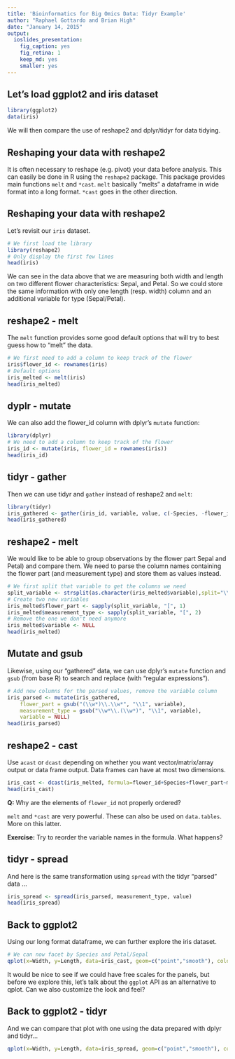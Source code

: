 ```yaml
---
title: 'Bioinformatics for Big Omics Data: Tidyr Example'
author: "Raphael Gottardo and Brian High"
date: "January 14, 2015"
output:
  ioslides_presentation:
    fig_caption: yes
    fig_retina: 1
    keep_md: yes
    smaller: yes
---
```


## Let's load ggplot2 and iris dataset

```r
library(ggplot2)
data(iris)
```

We will then compare the use of reshape2 and dplyr/tidyr for data tidying.

## Reshaping your data with reshape2

It is often necessary to reshape (e.g. pivot) your data before analysis. This can easily be done in R using the `reshape2` package.
This package provides main functions `melt` and `*cast`. `melt` basically "melts" a dataframe in wide format into a long format. `*cast` goes in the other direction.

## Reshaping your data with reshape2

Let's revisit our `iris` dataset.
```r
# We first load the library
library(reshape2)
# Only display the first few lines
head(iris)
```

We can see in the data above that we are measuring both width and length on two different flower characteristics: Sepal, and Petal. So we could store the same information with only one length (resp. width) column and an additional variable for type (Sepal/Petal). 

## reshape2 - melt

The `melt` function provides some good default options that will try to best guess how to "melt" the data.

```r
# We first need to add a column to keep track of the flower
iris$flower_id <- rownames(iris)
# Default options
iris_melted <- melt(iris)
head(iris_melted)
```

## dyplr - mutate

We can also add the flower_id column with dplyr's `mutate` function:

```r
library(dplyr)
# We need to add a column to keep track of the flower
iris_id <- mutate(iris, flower_id = rownames(iris))
head(iris_id)
```

## tidyr - gather

Then we can use tidyr and `gather` instead of reshape2 and `melt`:

```r
library(tidyr)
iris_gathered <- gather(iris_id, variable, value, c(-Species, -flower_id))
head(iris_gathered)
```

## reshape2 - melt

We would like to be able to group observations by the flower part Sepal and Petal) and compare them. We need to parse the column names containing the flower part (and measurement type) and store them as values instead.

```r
# We first split that variable to get the columns we need
split_variable <- strsplit(as.character(iris_melted$variable),split="\\.")
# Create two new variables
iris_melted$flower_part <- sapply(split_variable, "[", 1)
iris_melted$measurement_type <- sapply(split_variable, "[", 2)
# Remove the one we don't need anymore
iris_melted$variable <- NULL
head(iris_melted)
```

## Mutate and gsub

Likewise, using our "gathered" data, we can use dplyr's `mutate` function and `gsub` (from base R) to search and replace (with "regular expressions").

```r
# Add new columns for the parsed values, remove the variable column
iris_parsed <- mutate(iris_gathered, 
    flower_part = gsub("(\\w*)\\.\\w*", "\\1", variable), 
    measurement_type = gsub("\\w*\\.(\\w*)", "\\1", variable),
    variable = NULL)
head(iris_parsed)
```

## reshape2 - cast

Use `acast` or `dcast` depending on whether you want vector/matrix/array output or data frame output. Data frames can have at most two dimensions.

```r
iris_cast <- dcast(iris_melted, formula=flower_id+Species+flower_part~measurement_type)
head(iris_cast)
```

**Q:** Why are the elements of `flower_id` not properly ordered?

`melt` and `*cast` are very powerful. These can also be used on `data.tables`. More on this latter.

**Exercise:** Try to reorder the variable names in the formula. What happens?

## tidyr - spread

And here is the same transformation using `spread` with the tidyr "parsed" data ...

```r
iris_spread <- spread(iris_parsed, measurement_type, value)
head(iris_spread)
```

## Back to ggplot2

Using our long format dataframe, we can further explore the iris dataset.

```r
# We can now facet by Species and Petal/Sepal
qplot(x=Width, y=Length, data=iris_cast, geom=c("point","smooth"), color=Species, method="lm", facets= flower_part~Species)
```

It would be nice to see if we could have free scales for the panels, but before we explore this, let's talk about the `ggplot` API as an alternative to qplot. Can we also customize the look and feel?

## Back to ggplot2 - tidyr

And we can compare that plot with one using the data prepared with dplyr and tidyr...

```r
qplot(x=Width, y=Length, data=iris_spread, geom=c("point","smooth"), color=Species, method="lm", facets= flower_part~Species)
```
